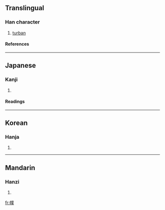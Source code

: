 ==Translingual==
===Han character===
{{Han char|rn=50|rad=巾|as=12|sn=15|four=|canj=中月廿金人 (LBTCO)}}
# [[turban]]
====References====
{{Han ref|kx=0336.200|dkj=09079|dj=0643.190|hdz=10754.010|uh=5E5E|ud=24158}}
----
==Japanese==
===Kanji===
{{ja-kanji|grade=|rs=巾12}}
# {{defn|Japanese}} 
====Readings====
{{ja-readings|on=[[ほく]] (hoku), [[ぼく]] (boku)|kun=[[ずきん]] (zukin)}}
----
==Korean==
===Hanja===
{{ko-hanja|hangeul=복|rv=bok|mr=pok}}
# {{defn|Korean}}
----
==Mandarin==
===Hanzi===
{{cmn-hanzi|pin=[[fú]] (fu2)|wg=fu<sup>2</sup>}}
# {{defn|Mandarin}}

[[fr:幞]]